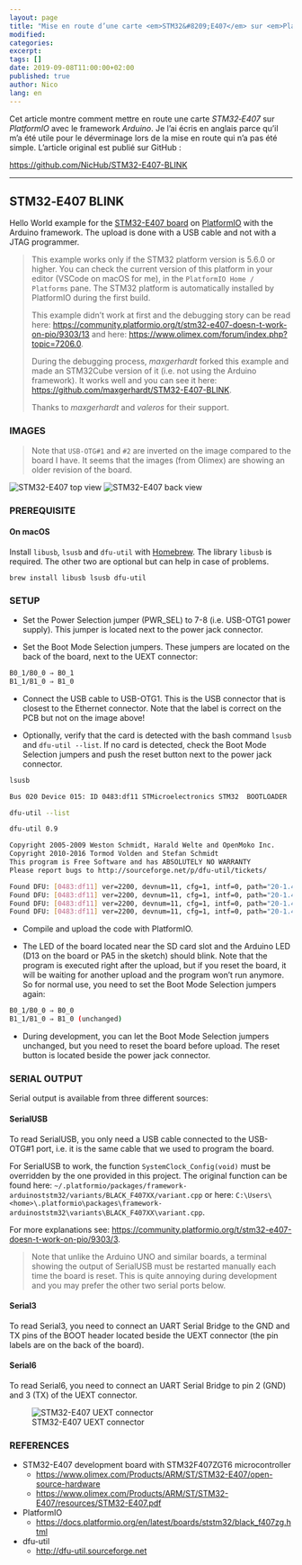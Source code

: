 ```yaml
---
layout: page
title: "Mise en route d’une carte <em>STM32&#8209;E407</em> sur <em>PlatformIO</em> avec le framework <em>Arduino</em>"
modified:
categories:
excerpt:
tags: []
date: 2019-09-08T11:00:00+02:00
published: true
author: Nico
lang: en
---
```


Cet article montre comment mettre en route une carte _STM32&#8209;E407_ sur _PlatformIO_ avec le framework _Arduino_. Je l’ai écris en anglais parce qu’il m’a été utile pour le déverminage lors de la mise en route qui n’a pas été simple. L’article original est publié sur GitHub :

<https://github.com/NicHub/STM32-E407-BLINK>

---

## STM32&#8209;E407 BLINK

Hello World example for the [STM32-E407 board](https://www.olimex.com/Products/ARM/ST/STM32-E407/open-source-hardware) on [PlatformIO](https://platformio.org) with the Arduino framework. The upload is done with a USB cable and not with a JTAG programmer.

> This example works only if the STM32 platform version is 5.6.0 or higher. You can check the current version of this platform in your editor (VSCode on macOS for me), in the `PlatformIO Home / Platforms` pane. The STM32 platform is automatically installed by PlatformIO during the first build.
>
> This example didn’t work at first and the debugging story can be read here:
> <https://community.platformio.org/t/stm32-e407-doesn-t-work-on-pio/9303/13>
> and here: <https://www.olimex.com/forum/index.php?topic=7206.0>.
>
> During the debugging process, _maxgerhardt_ forked this example and made an STM32Cube version of it (i.e. not using the Arduino framework). It works well and you can see it here: <https://github.com/maxgerhardt/STM32-E407-BLINK>.
>
> Thanks to _maxgerhardt_ and _valeros_ for their support.

### IMAGES

> Note that `USB-OTG#1` and `#2` are inverted on the image compared to the board I have. It seems that the images (from Olimex) are showing an older revision of the board.

![STM32-E407 top view](https://github.com/NicHub/STM32-E407-BLINK/raw/master/images/STM32-E407-9_1.jpg)
![STM32-E407 back view](https://github.com/NicHub/STM32-E407-BLINK/raw/master/images/STM32-E407-10_1.jpg)

### PREREQUISITE

#### On macOS

Install `libusb`, `lsusb` and `dfu-util` with [Homebrew](https://brew.sh). The library `libusb` is required. The other two are optional but can help in case of problems.

    brew install libusb lsusb dfu-util

### SETUP

-   Set the Power Selection jumper (PWR_SEL) to 7-8 (i.e. USB-OTG1 power supply). This jumper is located next to the power jack connector.

-   Set the Boot Mode Selection jumpers. These jumpers are located on the back of the board, next to the UEXT connector:

```bash
B0_1/B0_0 ⇒ B0_1
B1_1/B1_0 ⇒ B1_0
```

-   Connect the USB cable to USB-OTG1. This is the USB connector that is closest to the Ethernet connector. Note that the label is correct on the PCB but not on the image above!

-   Optionally, verify that the card is detected with the bash command `lsusb` and `dfu-util --list`. If no card is detected, check the Boot Mode Selection jumpers and push the reset button next to the power jack connector.

```bash
lsusb
```

```bash
Bus 020 Device 015: ID 0483:df11 STMicroelectronics STM32  BOOTLOADER  Serial: 336032683536
```

```bash
dfu-util --list
```

```bash
dfu-util 0.9

Copyright 2005-2009 Weston Schmidt, Harald Welte and OpenMoko Inc.
Copyright 2010-2016 Tormod Volden and Stefan Schmidt
This program is Free Software and has ABSOLUTELY NO WARRANTY
Please report bugs to http://sourceforge.net/p/dfu-util/tickets/

Found DFU: [0483:df11] ver=2200, devnum=11, cfg=1, intf=0, path="20-1.4", alt=3, name="@Device Feature/0xFFFF0000/01*004 e", serial="336032683536"
Found DFU: [0483:df11] ver=2200, devnum=11, cfg=1, intf=0, path="20-1.4", alt=2, name="@OTP Memory /0x1FFF7800/01*512 e,01*016 e", serial="336032683536"
Found DFU: [0483:df11] ver=2200, devnum=11, cfg=1, intf=0, path="20-1.4", alt=1, name="@Option Bytes  /0x1FFFC000/01*016 e", serial="336032683536"
Found DFU: [0483:df11] ver=2200, devnum=11, cfg=1, intf=0, path="20-1.4", alt=0, name="@Internal Flash  /0x08000000/04*016Kg,01*064Kg,07*128Kg", serial="336032683536"
```

-   Compile and upload the code with PlatformIO.

-   The LED of the board located near the SD card slot and the Arduino LED (D13 on the board or PA5 in the sketch) should blink. Note that the program is executed right after the upload, but if you reset the board, it will be waiting for another upload and the program won’t run anymore. So for normal use, you need to set the Boot Mode Selection jumpers again:

```bash
B0_1/B0_0 ⇒ B0_0
B1_1/B1_0 ⇒ B1_0 (unchanged)
```

-   During development, you can let the Boot Mode Selection jumpers unchanged, but you need to reset the board before upload. The reset button is located beside the power jack connector.

### SERIAL OUTPUT

Serial output is available from three different sources:

#### SerialUSB

To read SerialUSB, you only need a USB cable connected to the USB-OTG#1 port, i.e. it is the same cable that we used to program the board.

For SerialUSB to work, the function `SystemClock_Config(void)` must be overridden by the one provided in this project. The original function can be found here: `~/.platformio/packages/framework-arduinoststm32/variants/BLACK_F407XX/variant.cpp` or here: `C:\Users\<home>\.platformio\packages\framework-arduinoststm32\variants\BLACK_F407XX\variant.cpp`.

For more explanations see: <https://community.platformio.org/t/stm32-e407-doesn-t-work-on-pio/9303/3>.

> Note that unlike the Arduino UNO and similar boards, a terminal showing the output of SerialUSB must be restarted manually each time the board is reset. This is quite annoying during development and you may prefer the other two serial ports below.

#### Serial3

To read Serial3, you need to connect an UART Serial Bridge to the GND and TX pins of the BOOT header located beside the UEXT connector (the pin labels are on the back of the board).

#### Serial6

To read Serial6, you need to connect an UART Serial Bridge to pin 2 (GND) and 3 (TX) of the UEXT connector.

![STM32-E407 UEXT connector](https://github.com/NicHub/STM32-E407-BLINK/raw/master/images/STM32-E407-15_2.jpg)

### REFERENCES

-   STM32-E407 development board with STM32F407ZGT6 microcontroller
    -   <https://www.olimex.com/Products/ARM/ST/STM32-E407/open-source-hardware>
    -   <https://www.olimex.com/Products/ARM/ST/STM32-E407/resources/STM32-E407.pdf>
-   PlatformIO
    -   <https://docs.platformio.org/en/latest/boards/ststm32/black_f407zg.html>
-   dfu-util
    -   <http://dfu-util.sourceforge.net>
